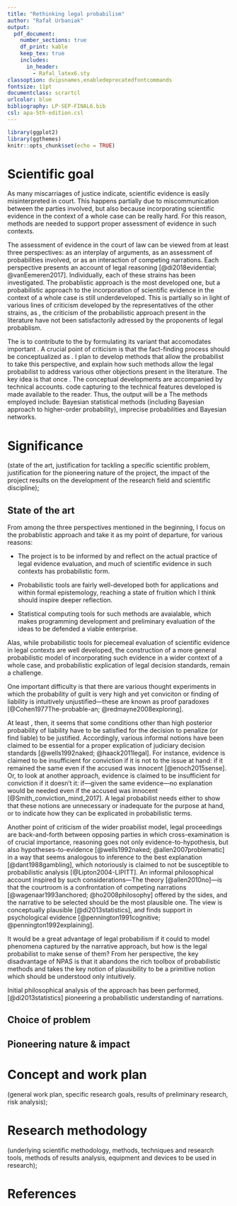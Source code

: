 ```yaml
---
title: "Rethinking legal probabilism"
author: "Rafał Urbaniak"
output:
  pdf_document:
    number_sections: true
    df_print: kable 
    keep_tex: true
    includes:
      in_header:
        - Rafal_latex6.sty
classoption: dvipsnames,enabledeprecatedfontcommands
fontsize: 11pt
documentclass: scrartcl
urlcolor: blue
bibliography: LP-SEP-FINAL6.bib
csl: apa-5th-edition.csl
---
```





```r
library(ggplot2)
library(ggthemes)
knitr::opts_chunk$set(echo = TRUE)
```





\tableofcontents

\thispagestyle{empty}

# Scientific goal

<!-- (description of the problem to be solved, research questions and hypotheses) -->



\todo{define legal proabilism, talk about piecemeal evaluation vs incorporation?}


As many miscarriages of justice indicate, scientific evidence is easily misinterpreted in court. This happens partially due to miscommunication  between the parties involved, but also because incorporating scientific evidence in the context of a whole case can be really hard.  For this reason, methods are needed to  support proper assessment of evidence in such contexts.


The assessment of evidence in the court of law can be viewed from at least three  perspectives: as an interplay of arguments, as an assessment of  probabilities involved, or as an interaction of competing narrations. Each  perspective presents an account of   legal reasoning [@di2018evidential; @vanEemeren2017]. Individually, each of these strains has been investigated. The probablistic approach is the most developed one, but a probabilistic approach to the incorporation of scientific evidence in the context of a whole case is still underdeveloped. This is partially so in light of various lines of criticism developed by the representatives of the other strains, as ,  the criticism of the probabilistic approach present in the literature have not been satisfactorily adressed by the proponents of legal probablism.


The \textbf{goal of this project} is to contribute to the \textbf{development of legal probabilism}  by formulating its variant that  accomodates important \textbf{insights provided by its critics}. A crucial point of criticism is that the fact-finding process  should  be conceptualized as \textbf{a competition of narrations}. I plan to develop methods that allow the probabilist to take this perspective, and explain how such methods allow the legal probabilist to address various other objections present in the literature. The key idea is that once  \textbf{narrations are represented as bayesian networks, various criteria on,  features of  and operations on narrations can be explicated in terms of corresponding properties of and operations on bayesian networks}. The conceptual developments are accompanied by  technical accounts. \textbf{\textsf{R}} code  capturing to the technical features developed is made available to the reader.   Thus, the output will be a \textbf{unifying extended probabilistic model embracing key aspects of the narrative and argumentative approaches, susceptible to AI implementation.}  The methods employed include: Bayesian statistical methods (including Bayesian approach to higher-order probability), imprecise probabilities and Bayesian networks.






# Significance 



(state of the art, justification for tackling a specific scientific problem,
justification for the pioneering nature of the project,
the impact of the project results on the development of the research field and scientific discipline);


## State of the art


From among the three perspectives mentioned in the beginning, I focus on the probablistic approach and take it as my point of departure, for various reasons:

- The project is to be informed by and reflect on the actual practice of legal evidence evaluation, and much of  scientific evidence in such contexts  has probabilistic form.

- Probabilistic tools are fairly well-developed both for applications and within formal epistemology, reaching a state of fruition which I think should inspire deeper reflection.

- Statistical computing tools for such methods are avaialable, which makes programming development and preliminary evaluation of the ideas to be defended a viable enterprise. 



Alas,  while probabilistic tools for  piecemeal evaluation of scientific evidence in legal contexts are well developed, the construction of a more general probabilistic model of incorporating such evidence in a wider context of a whole case, and probabilistic explication of legal decision standards, remain a challenge.


One important difficulty is that there are various thought experiments in which the probability of guilt is very high and yet conviciton or finding of liability is intuitively unjustified---these are known as  proof paradoxes [@Cohen1977The-probable-an; @redmayne2008exploring]. \todo{Add an example}


At least \emph{prima facie}, then, it seems that some conditions other than high posterior probability of liability have to be satisfied for the decision to penalize (or find liable) to be justified.  Accordingly, various informal notions  have been claimed to be essential for  a proper explication of judiciary decision standards [@wells1992naked; @haack2011legal]. For instance,  evidence is claimed to be insufficient for conviction if it is not \emph{sensitive} to the issue at hand: if it remained the same even if the accused was innocent [@enoch2015sense]. Or, to look at another approach,  evidence is claimed to be insufficient for conviction if it doesn't \emph{normically support} it: if---given the same evidence---no explanation would be needed even if the accused was innocent [@Smith_conviction_mind_2017].   A legal probabilist needs either to show that these notions are  unnecessary or inadequate for the purpose at hand, or to indicate how they can be explicated in probabilistic terms. 




\todo{describe what the probabilistic model is before we get deeper?}

Another point of criticism of the wider proabilist model, legal proceedings are back-and-forth between opposing parties in which  cross-examination is of crucial importance,  reasoning goes not only evidence-to-hypothesis, but also hypotheses-to-evidence [@wells1992naked; @allen2007problematic] in a way that seems analogous to inference to the best explanation [@dant1988gambling], which notoriously is claimed to not be susceptible to probabilistic analysis [@Lipton2004-LIPITT].   An informal philosophical account inspired by such considerations---The \textbf{No Plausible Alternative Story (NPAS)} theory [@allen2010no]---is that the courtroom is a confrontation of competing narrations [@wagenaar1993anchored; @ho2008philosophy] offered by the sides, and  the narrative to be selected should be the most plausible one. The view is conceptually plausible [@di2013statistics], and  finds  support  in psychological evidence [@pennington1991cognitive; @pennington1992explaining]. 



It would be a great advantage of legal probabilism if it could to model phenomena captured by the narrative approach, but how is the legal probabilist to make sense of them?  From her perspective,  the key disadvantage of NPAS is that it abandons the rich toolbox of probabilistic methods and takes the key notion of plausibility to be a primitive notion which should be understood only intuitively. 
 
 
 
Initial philosophical analysis of the approach has been performed, [@di2013statistics]  pioneering a probabilistic understanding of narrations. 

\todo{add more about Marcello}



## Choice of problem



## Pioneering nature \& impact



# Concept and work plan 

(general work plan, specific research goals,
results of preliminary research, risk analysis);

# Research methodology

(underlying scientific methodology, methods, techniques and research tools,
methods of results analysis, equipment and devices to be used in research);


# References



